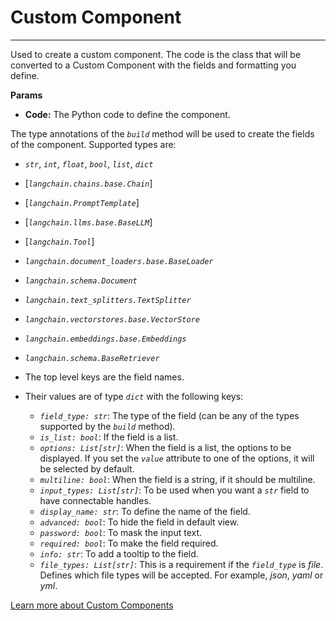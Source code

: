 
# Custom Component

---

Used to create a custom component. The code is the class that will be converted to a Custom Component with the fields and formatting you define.

**Params**

- **Code:** The Python code to define the component.


The type annotations of the _`build`_ method will be used to create the fields of the component. Supported types are:

- _`str`_, _`int`_, _`float`_, _`bool`_, _`list`_, _`dict`_
- [_`langchain.chains.base.Chain`_]
- [_`langchain.PromptTemplate`_]
- [_`langchain.llms.base.BaseLLM`_]
- [_`langchain.Tool`_]
- _`langchain.document_loaders.base.BaseLoader`_
- _`langchain.schema.Document`_
- _`langchain.text_splitters.TextSplitter`_
- _`langchain.vectorstores.base.VectorStore`_
- _`langchain.embeddings.base.Embeddings`_
- _`langchain.schema.BaseRetriever`_




- The top level keys are the field names.
- Their values are of type _`dict`_ with the following keys:

  - _`field_type: str`_: The type of the field (can be any of the types supported by the _`build`_ method).
  - _`is_list: bool`_: If the field is a list.
  - _`options: List[str]`_: When the field is a list, the options to be displayed. If you set the _`value`_ attribute to one of the options, it will be selected by default.
  - _`multiline: bool`_: When the field is a string, if it should be multiline.
  - _`input_types: List[str]`_: To be used when you want a _`str`_ field to have connectable handles.
  - _`display_name: str`_: To define the name of the field.
  - _`advanced: bool`_: To hide the field in default view.
  - _`password: bool`_: To mask the input text.
  - _`required: bool`_: To make the field required.
  - _`info: str`_: To add a tooltip to the field.
  - _`file_types: List[str]`_: This is a requirement if the _`field_type`_ is *file*. Defines which file types will be accepted. For example, *json*, *yaml* or *yml*.



<Admonition type="info" label="Tip">

[Learn more about Custom Components](../guidelines/custom-component)

</Admonition>
